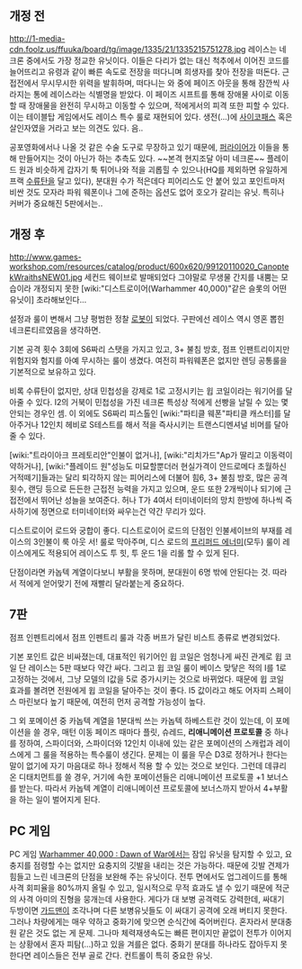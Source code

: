 {{{#!html
<img src="http://cfile201.uf.daum.net/image/0337374951ED2C0418A729" width="407">
}}}

== 개정 전 ==
http://1-media-cdn.foolz.us/ffuuka/board/tg/image/1335/21/1335215751278.jpg
레이스는 네크론 중에서도 가장 정교한 유닛이다. 이들은 다리가 없는 대신 척추에서 이어진 코드를 늘어뜨리고 유령과 같이 빠른 속도로 전장을 떠다니며 희생자를 찾아 전장을 떠돈다. 근접전에서 무시무시한 위력을 발휘하며, 떠다니는 와 중에 페이즈 아웃을 통해 잠깐씩 사라지는 통에 레이스라는 식별명을 받았다. 이 페이즈 시프트를 통해 장애물 사이로 이동할 때 장애물을 완전히 무시하고 이동할 수 있으며, 적에게서의 피격 또한 피할 수 있다. 이는 테이블탑 게임에서도 레이스 특수 룰로 재현되어 있다.
생전(...)에 [[사이코패스]] 혹은 살인자였을 거라고 보는 의견도 있다. 음..

공포영화에서나 나올 것 같은 수술 도구로 무장하고 있기 때문에, [[퍼라이어]]가 이들을 통해 만들어지는 것이 아닌가 하는 추측도 있다. ~~본격 현지조달 아미 네크론~~
플레이드 원과 비슷하게 갑자기 툭 튀어나와 적을 괴롭힐 수 있으나(HQ를 제외하면 유일하게 프랙 [[수류탄]]을 달고 있다), 분대원 수가 적은데다 피어리스도 안 붙어 있고 포인트마저 비싼 것도 모자라 파워 웨폰이나 그에 준하는 옵션도 없어 호오가 갈리는 유닛. 특히나 커버가 중요해진 5판에서는..

== 개정 후 ==
http://www.games-workshop.com/resources/catalog/product/600x620/99120110020_CanoptekWraithsNEW01.jpg
세컨드 웨이브로 발매되었다 그야말로 무생물 간지를 내뿜는 모습이라 개정되지 못한 [wiki:"디스트로이어(Warhammer 40,000)"같은 슬롯의 어떤 유닛이] 초라해보인다...

설정과 룰이 변해서 그냥 평범한 정찰 [[로봇]]이 되었다. 구판에선 레이스 역시 영혼 뽑힌 네크론티르였음을 생각하면.

기본 공격 횟수 3회에 S6짜리 스탯을 가지고 있고, 3+ 불침 방호, 점프 인팬트리이지만 위험지와 험지를 아예 무시하는 룰이 생겼다. 여전히 파워웨폰은 없지만 렌딩 공통룰을 기본적으로 보유하고 있다.
 
비록 수류탄이 없지만, 상대 민첩성을 강제로 1로 고정시키는 윕 코일이라는 워기어를 달아줄 수 있다. I2의 거북이 민첩성을 가진 네크론 특성상 적에게 선빵을 날릴 수 있는 몇 안되는 경우인 셈. 이 외에도 S6짜리 피스톨인 [wiki:"파티클 웨폰"파티클 캐스터]를 달아주거나 12인치 헤비로 S테스트를 해서 적을 즉사시키는 트랜스디멘셔널 비머를 달아줄 수 있다. 

[wiki:"트라이아크 프레토리안"인불이 없거나], [wiki:"리치가드"Ap가 딸리고 이동력이 약하거나], [wiki:"플레이드 원"성능도 미묘할뿐더러 현실가격이 안드로메다 초월하신 거적떼기]들과는 달리 퇴각하지 않는 피어리스에 더불어 힘6, 3+ 불침 방호, 많은 공격 횟수, 랜딩 등으로 든든한 근접전 능력을 가지고 있으며, 운드 또한 2개씩이나 되기에 근접전에서 뛰어난 성늘을 보여준다. 허나 T가 4여서 터미네이터의 망치 한방에 하나씩 즉사하기에 정면으로 터미네이터와 싸우는건 약간 무리가 있다.

디스트로이어 로드와 궁합이 좋다. 디스트로이어 로드의 단점인 인불세이브의 부재를 레이스의 3인불이 룩 아웃 서! 룰로 막아주며, 디스 로드의 [[프리퍼드 에너미]](모두) 룰이 레이스에게도 적용되어 레이스도 투 힛, 투 운드 1을 리롤 할 수 있게 된다. 

단점이라면 카놉텍 계열이다보니 부활을 못하며, 분대원이 6명 밖에 안된다는 것. 따라서 적에게 얻어맞기 전에 재빨리 달라붙는게 중요하다. 

== 7판 ==
점프 인펜트리에서 점프 인펜트리 룰과 각종 버프가 달린 비스트 종류로 변경되었다. 

기본 포인트 값은 비싸졌는데, 대표적인 워기어인 윕 코일은 엄청나게 싸진 관계로 윕 코일 단 레이스는 5판 때보다 약간 싸다. 그리고 윕 코일 룰이 베이스 맞닿은 적의 I를 1로 고정하는 것에서, 그냥 모델의 I값을 5로 증가시키는 것으로 바뀌었다. 때문에 윕 코일 효과를 볼려면 전원에게 윕 코일을 달아주는 것이 좋다. I5 값이라고 해도 어자피 스페이스 마린보다 높기 때문에, 여전히 먼저 공격할 가능성이 높다. 

그 외 포메이션 중 카놉텍 계열을 1분대씩 쓰는 카놉텍 하베스트란 것이 있는데, 이 포메이션을 쓸 경우, 매턴 이동 페이즈 때마다 플릿, 슈레드, '''리애니메이션 프로토콜''' 중 하나를 정하여, 스파이더와, 스파이더와 12인치 이내에 있는 같은 포메이션의 스캐럽과 레이스에게 그 룰을 적용하는 특수룰이 생긴다. 문제는 이 룰을 무슨 D3로 정하거나 한다는 말이 없기에 자기 마음대로 하나 정해서 적용 할 수 있는 것으로 보인다. 그런데 데큐리온 디태치먼트를 쓸 경우, 거기에 속한 포메이션들은 리애니메이션 프로토콜 +1 보너스를 받는다. 따라서 카놉텍 계열이 리애니메이션 프로토콜에 보너스까지 받아서 4+부활을 하는 일이 벌어지게 된다.  

== PC 게임 ==
PC 게임 [[Warhammer 40,000 : Dawn of War]]에서는 잠입 유닛을 탐지할 수 있고, 요충지를 점령할 수는 없지만 요충지의 깃발을 내리는 것은 가능하다. 때문에 깃발 견제가 힘들고 느린 네크론의 단점을 보완해 주는 유닛이다. 전투 면에서도 업그레이드를 통해 사격 회피율을 80%까지 올릴 수 있고, 일시적으로 무적 효과도 낼 수 있기 때문에 적군의 사격 아미의 진형을 뭉개는데 사용한다. 게다가 대 보병 공격력도 강력한데, 싸대기 두방이면 [[가드맨]]이 조각나며 다른 보병유닛들도 이 싸대기 공격에 오래 버티지 못한다. 그러나 차량에게는 매우 약하고 중화기에 맞으면 순식간에 죽어버린다. 혼자라서 분대충원 같은 것도 없는 게 문제. 그나마 체력재생속도는 빠른 편이지만 끝없이 전투가 이어지는 상황에서 혼자 피탐(...)하고 있을 겨를은 없다. 중화기 분대를 하나라도 잡아두지 못한다면 레이스들은 전부 골로 간다. 컨트롤이 특히 중요한 유닛.
